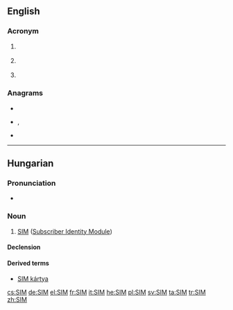 {{also|sim|Sim|sím|šim|šīm}}
==English==

===Acronym===
{{rfc-header|Acronym}}
{{head|en|acronym}}

# {{lb|en|computing}} {{acronym of|[[simulation|Simulation]]|nocaps=1}}
# {{lb|en|marketing}} {{acronym of|[[Social Influence Marketing]]|nocaps=1}}
# {{lb|en|telecommunication}} {{acronym of|[[Subscriber Identity Module]]|nocaps=1}}

===Anagrams===
* {{l|en|IMS}}
* {{l|en|ism}}, {{l|en|ISM}}
* {{l|en|MIS}}

----

==Hungarian==

===Pronunciation===
* {{hu-IPA|szim}}

===Noun===
{{hu-noun|-ek}}

# [[SIM#English|SIM]] ([[Subscriber Identity Module]])

====Declension====
{{hu-infl-nom|SIM-e|e|v=m}}{{hu-pos-etek|SIM-|j|jei}}

====Derived terms====
* [[SIM kártya]]

[[cs:SIM]]
[[de:SIM]]
[[el:SIM]]
[[fr:SIM]]
[[it:SIM]]
[[he:SIM]]
[[pl:SIM]]
[[sv:SIM]]
[[ta:SIM]]
[[tr:SIM]]
[[zh:SIM]]